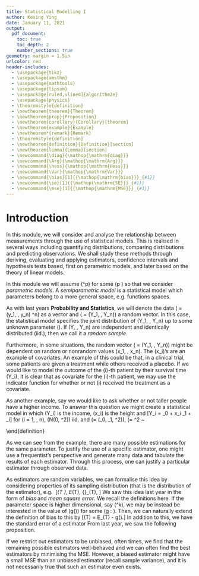 ```yaml
---
title: Statistical Modelling I
author: Kexing Ying
date: January 11, 2021
output: 
  pdf_document:
    toc: true
    toc_depth: 2
    number_sections: true
geometry: margin = 1.5in
urlcolor: red
header-includes:
  - \usepackage{tikz}
  - \usepackage{amsthm}
  - \usepackage{mathtools}
  - \usepackage{lipsum}
  - \usepackage[ruled,vlined]{algorithm2e}
  - \usepackage{physics}
  - \theoremstyle{definition}
  - \newtheorem{theorem}{Theorem}
  - \newtheorem{prop}{Proposition}
  - \newtheorem{corollary}{Corollary}[theorem]
  - \newtheorem{example}{Example}
  - \newtheorem*{remark}{Remark}
  - \theoremstyle{definition}
  - \newtheorem{definition}{Definition}[section]
  - \newtheorem{lemma}{Lemma}[section]
  - \newcommand{\diag}{\mathop{\mathrm{diag}}}
  - \newcommand{\Arg}{\mathop{\mathrm{Arg}}}
  - \newcommand{\hess}{\mathop{\mathrm{Hess}}}  
  - \newcommand{\Var}{\mathop{\mathrm{Var}}}
  - \newcommand{\bias}[1]{{\mathop{\mathrm{bias}}}_{#1}}
  - \newcommand{\se}[1]{{\mathop{\mathrm{SE}}}_{#1}}
  - \newcommand{\mse}[1]{{\mathop{\mathrm{MSE}}}_{#1}}
---
```


\newpage
# Introduction

In this module, we will consider and analyse the relationship between measurements 
through the use of statistical models. This is realised in several ways including 
quantifying distributions, comparing distributions and predicting observations. We 
shall study these methods through deriving, evaluating and applying estimators, 
confidence intervals and hypothesis tests based, first on parametric models, and 
later based on the theory of linear models.

\begin{definition}[Statistical Model]
  A statistical model is a specification of the distribution of \(Y\) up to an 
  unknown parameter \(\theta\).
\end{definition}

\begin{definition}[Parameter Space]
  Given a statistical model \(Y\) up to some parameter \(\theta\), the set \(\Theta\) 
  of all possible parameter values is called the parameter space.
\end{definition}

In this module we will assume \(\Theta \subseteq \mathbb{R}^p\) for some 
\(p \in \mathbb{N}\) so that we consider *parametric models*. A 
*semiparametric model* is a statistical model which parameters belong to a more 
general space, e.g. functions spaces.

As with last years **Probability and Statistics**, we will denote the data
\(\mathbf{y} = (y_1, \cdots, y_n) \in \mathbb{R}^n\) as a vector and 
\(\mathbf{Y} = (Y_1, \cdots, Y_n)\) a random vector. In this case, the statistical 
model specifies the joint distribution of \(Y_1, \cdots, Y_n\) up to some unknown 
parameter \(\theta\). If \(Y, \cdots, Y_n\) are independent and identically distributed 
(iid.), then we call it a *random sample*.

Furthermore, in some situations, the random vector \(\mathbf{Y} = (Y_1, \cdots, Y_n)\) 
might be dependent on random or nonrandom values \(x_1, \cdots, x_n\). The \(x_i\)'s 
are an example of covariates. An example of this could be that, in a clinical trial, 
some patients are given a treatment while others received a placebo. If we would 
like to model the outcome of the \(i\)-th patient by their survival time \(Y_i\), 
it is clear that as covariate for the \(i\)-th patient, we may use the indicator 
function for whether or not \(i\) received the treatment as a covariate.

As another example, say we would like to ask whether or not taller people have a 
higher income. To answer this question we might create a statistical model in which 
\(Y_i\) is the income, \(x_i\) is the height and 
\[Y_i = \beta_0 + x_i \beta_1 + \epsilon_i\]
for \(i = 1, \cdots, n\), \(\epsilon \sim N(0, \sigma^2)\) iid. and 
\(\theta = (\beta_0, \beta_1, \sigma^2)\), \(\Theta = \mathbb{R}^2 \times [0, \infty)\).

Having formulated a model, we can draw inferences from the sample. By estimating 
the unknown parameters we attempts to "fit the model". Through this, we receive a 
model that can provide us with point estimates, or better yet, tools that can 
help us make decisions through some combination of hypothesis tests and confidence 
intervals. 

However, with all statistical models, we have to accept that it will not perfectly 
reflect reality. But, that is not the point of statistical models anyway. 
Statistical models are meant to be useful and in general we would like a model to 
\begin{itemize}
  \item agree with the observed data reasonably;
  \item be relatively simple;
  \item interpretable, e.g. parameters have a physical interpretation.
\end{itemize}
With these aims in mind, we might conduct sensitivity analysis in which we 
discard models that are not adequate for the data through a iterative process. 

\newpage
# Point Estimation

From the introduction, we seen that during the process of fitting the model, we 
need to estimate \(\theta\) in the statistical model, and furthermore, during the 
inference process, we need to point estimate, interval estimate or hypothesis test 
to address our question. We recall from first year that this can be achieved through 
several methods and we shall quickly review them here.

## Review

We recall the following definitions. 
\begin{definition}[Realisation, Statistic, Estimate, Estimator]
~
\begin{itemize}
  \item Data \(y_1, \cdots, y_n\) is called a realisation of \(Y_1, \cdots, Y_n\).
  \item A function \(t\) of observable random variables is called a statistic.
  \item An estimate of \(\theta\) is \(t(y_1, \cdots, y_n)\).
  \item An estimator of \(\theta\) is \(T = t(Y_1, \cdots, Y_n)\).
\end{itemize}
\end{definition}

\begin{example}
  Let \(Y_1, \cdots, Y_n \sim N(\mu, 1)\) iid. for some unknown \(\mu \in \mathbb{R}\).
  There are many methods for estimating \(\mu\). 
  \begin{itemize}
    \item the sample mean \(\hat{\mu} = \frac{1}{n} \sum y_i\);
    \item the sample median;
    \item the \(k\)-trimmed mean where we discard the highest and lowest \(k\) observed \(y_i\)
      before computing the mean;
    \item \(\cdots\) 
  \end{itemize}
  For the sample mean estimate, the corresponding estimator is 
  \(T = \bar{Y} = \frac{1}{n}\sum Y_i\).
\end{example}
As we can see from the example, there are many possible estimations for the same 
parameter. To justify the use of a specific estimator, one might use a frequentist's 
perspective and generate many data and tabulate the results of each estimator. 
Through this process, one can justify a particular estimator through observed 
data.

As estimators are random variables, we can formalise this idea by considering properties 
of its sampling distribution (that is the distribution of the estimator), e.g. 
\[\mathbb{P}_\theta(T \in \mathcal{A}), \hspace{2mm} E_\theta(T), \hspace{2mm} {\Var}_\theta(T), \cdots\] 
We saw this idea last year in the form of *bias* and *mean square error*. We recall 
the definitions here.
\begin{definition}[Bias]
  Let \(T\) be an estimator of \(\theta \in \Theta \subseteq \mathbb{R}\). Then 
  the bias of \(T\) is 
  \[\bias{\theta}(T) = E_\theta(T) - \theta.\]
  If \(\bias{\theta}(T) = 0\) for all \(\theta \in \Theta\), then we say \(T\) is 
  unbiased for \(\theta\).
\end{definition}
If the parameter space is higher dimensional, say \(\Theta \subseteq \mathbb{R}^k\),
we may be instead be interested in the value of \(g(\theta)\) for some 
\(g : \Theta \to \mathbb{R}\). Then, we can naturally extend the definition of 
bias to this by 
\[\bias{\theta}(T) = E_\theta(T) - g(\theta).\]
\begin{example}
  Let \(Y_1, \cdots, Y_n \sim N(\mu, \sigma^2)\) iid. 
  \(\theta = (\mu, \sigma^2) \in \Theta = \mathbb{R} \times (0, \infty)\). Then, 
  say if we are in \(\mu\), we may define \(g : \Theta \to \mathbb{R} : 
  (\mu, \sigma^2) \mapsto \mu\).
\end{example}
\begin{definition}[Mean Square Error]
  Let \(T\) be an estimator of \(\theta \in \Theta \subseteq \mathbb{R}\). Then 
  the mean square error of \(T\) is 
  \[\mse{\theta}(T) = E_\theta[(T - \theta)^2].\]
\end{definition}
In addition to this, we have the standard error of a estimator 
\begin{definition}[Standard Error]
  Let \(T\) be an estimator of \(\theta \in \Theta \subseteq \mathbb{R}\). Then 
  the standard error of \(T\) is 
  \[\se{\theta}(T) = \sqrt{{\Var}_\theta(T)}.\]
\end{definition}
From last year, we saw the following proposition.
\begin{prop}
  Let \(T\) be an estimator of \(\theta \in \Theta \subseteq \mathbb{R}\). Then 
  \[\mse{\theta}(T) = {\Var}_\theta(T) + (\bias{\theta}(T))^2.\]
\end{prop}
If we restrict out estimators to be unbiased, often times, we find that the remaining 
possible estimators well-behaved and we can often find the best estimators by 
minimising the MSE. However, a biased estimator might have a small MSE than 
an unbiased estimator (recall sample variance), and it is not necessarily true 
that such an estimator even exists.